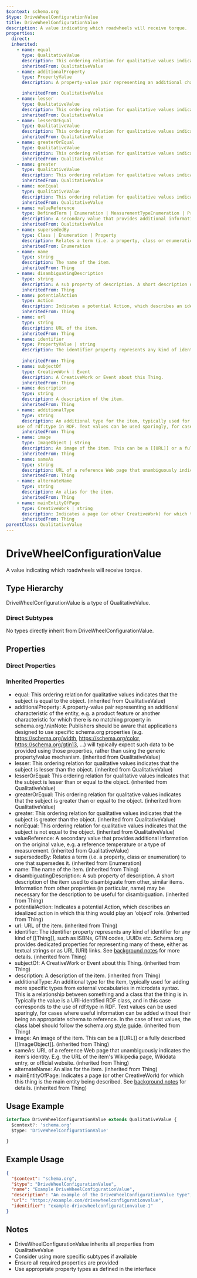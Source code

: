 ```yaml
---
$context: schema.org
$type: DriveWheelConfigurationValue
title: DriveWheelConfigurationValue
description: A value indicating which roadwheels will receive torque.
properties:
  direct:
  inherited:
    - name: equal
      type: QualitativeValue
      description: This ordering relation for qualitative values indicates that the subject is equal to the object.
      inheritedFrom: QualitativeValue
    - name: additionalProperty
      type: PropertyValue
      description: A property-value pair representing an additional characteristic of the entity, e.g. a product feature or another characteristic for which there is no matching property in schema.org.\n\nNote: Publishers should be aware that applications designed to use specific schema.org properties (e.g. https://schema.org/width, https://schema.org/color, https://schema.org/gtin13, ...) will typically expect such data to be provided using those properties, rather than using the generic property/value mechanism.

      inheritedFrom: QualitativeValue
    - name: lesser
      type: QualitativeValue
      description: This ordering relation for qualitative values indicates that the subject is lesser than the object.
      inheritedFrom: QualitativeValue
    - name: lesserOrEqual
      type: QualitativeValue
      description: This ordering relation for qualitative values indicates that the subject is lesser than or equal to the object.
      inheritedFrom: QualitativeValue
    - name: greaterOrEqual
      type: QualitativeValue
      description: This ordering relation for qualitative values indicates that the subject is greater than or equal to the object.
      inheritedFrom: QualitativeValue
    - name: greater
      type: QualitativeValue
      description: This ordering relation for qualitative values indicates that the subject is greater than the object.
      inheritedFrom: QualitativeValue
    - name: nonEqual
      type: QualitativeValue
      description: This ordering relation for qualitative values indicates that the subject is not equal to the object.
      inheritedFrom: QualitativeValue
    - name: valueReference
      type: DefinedTerm | Enumeration | MeasurementTypeEnumeration | PropertyValue | QualitativeValue | QuantitativeValue | StructuredValue | string
      description: A secondary value that provides additional information on the original value, e.g. a reference temperature or a type of measurement.
      inheritedFrom: QualitativeValue
    - name: supersededBy
      type: Class | Enumeration | Property
      description: Relates a term (i.e. a property, class or enumeration) to one that supersedes it.
      inheritedFrom: Enumeration
    - name: name
      type: string
      description: The name of the item.
      inheritedFrom: Thing
    - name: disambiguatingDescription
      type: string
      description: A sub property of description. A short description of the item used to disambiguate from other, similar items. Information from other properties (in particular, name) may be necessary for the description to be useful for disambiguation.
      inheritedFrom: Thing
    - name: potentialAction
      type: Action
      description: Indicates a potential Action, which describes an idealized action in which this thing would play an 'object' role.
      inheritedFrom: Thing
    - name: url
      type: string
      description: URL of the item.
      inheritedFrom: Thing
    - name: identifier
      type: PropertyValue | string
      description: The identifier property represents any kind of identifier for any kind of [[Thing]], such as ISBNs, GTIN codes, UUIDs etc. Schema.org provides dedicated properties for representing many of these, either as textual strings or as URL (URI) links. See [background notes](/docs/datamodel.html#identifierBg) for more details.
        
      inheritedFrom: Thing
    - name: subjectOf
      type: CreativeWork | Event
      description: A CreativeWork or Event about this Thing.
      inheritedFrom: Thing
    - name: description
      type: string
      description: A description of the item.
      inheritedFrom: Thing
    - name: additionalType
      type: string
      description: An additional type for the item, typically used for adding more specific types from external vocabularies in microdata syntax. This is a relationship between something and a class that the thing is in. Typically the value is a URI-identified RDF class, and in this case corresponds to the
    use of rdf:type in RDF. Text values can be used sparingly, for cases where useful information can be added without their being an appropriate schema to reference. In the case of text values, the class label should follow the schema.org <a href="https://schema.org/docs/styleguide.html">style guide</a>.
      inheritedFrom: Thing
    - name: image
      type: ImageObject | string
      description: An image of the item. This can be a [[URL]] or a fully described [[ImageObject]].
      inheritedFrom: Thing
    - name: sameAs
      type: string
      description: URL of a reference Web page that unambiguously indicates the item's identity. E.g. the URL of the item's Wikipedia page, Wikidata entry, or official website.
      inheritedFrom: Thing
    - name: alternateName
      type: string
      description: An alias for the item.
      inheritedFrom: Thing
    - name: mainEntityOfPage
      type: CreativeWork | string
      description: Indicates a page (or other CreativeWork) for which this thing is the main entity being described. See [background notes](/docs/datamodel.html#mainEntityBackground) for details.
      inheritedFrom: Thing
parentClass: QualitativeValue
---
```

# DriveWheelConfigurationValue

A value indicating which roadwheels will receive torque.

## Type Hierarchy

DriveWheelConfigurationValue is a type of QualitativeValue.

### Direct Subtypes

No types directly inherit from DriveWheelConfigurationValue.

## Properties

### Direct Properties



### Inherited Properties

- equal: This ordering relation for qualitative values indicates that the subject is equal to the object. (inherited from QualitativeValue)
- additionalProperty: A property-value pair representing an additional characteristic of the entity, e.g. a product feature or another characteristic for which there is no matching property in schema.org.\n\nNote: Publishers should be aware that applications designed to use specific schema.org properties (e.g. https://schema.org/width, https://schema.org/color, https://schema.org/gtin13, ...) will typically expect such data to be provided using those properties, rather than using the generic property/value mechanism.
 (inherited from QualitativeValue)
- lesser: This ordering relation for qualitative values indicates that the subject is lesser than the object. (inherited from QualitativeValue)
- lesserOrEqual: This ordering relation for qualitative values indicates that the subject is lesser than or equal to the object. (inherited from QualitativeValue)
- greaterOrEqual: This ordering relation for qualitative values indicates that the subject is greater than or equal to the object. (inherited from QualitativeValue)
- greater: This ordering relation for qualitative values indicates that the subject is greater than the object. (inherited from QualitativeValue)
- nonEqual: This ordering relation for qualitative values indicates that the subject is not equal to the object. (inherited from QualitativeValue)
- valueReference: A secondary value that provides additional information on the original value, e.g. a reference temperature or a type of measurement. (inherited from QualitativeValue)
- supersededBy: Relates a term (i.e. a property, class or enumeration) to one that supersedes it. (inherited from Enumeration)
- name: The name of the item. (inherited from Thing)
- disambiguatingDescription: A sub property of description. A short description of the item used to disambiguate from other, similar items. Information from other properties (in particular, name) may be necessary for the description to be useful for disambiguation. (inherited from Thing)
- potentialAction: Indicates a potential Action, which describes an idealized action in which this thing would play an 'object' role. (inherited from Thing)
- url: URL of the item. (inherited from Thing)
- identifier: The identifier property represents any kind of identifier for any kind of [[Thing]], such as ISBNs, GTIN codes, UUIDs etc. Schema.org provides dedicated properties for representing many of these, either as textual strings or as URL (URI) links. See [background notes](/docs/datamodel.html#identifierBg) for more details.
         (inherited from Thing)
- subjectOf: A CreativeWork or Event about this Thing. (inherited from Thing)
- description: A description of the item. (inherited from Thing)
- additionalType: An additional type for the item, typically used for adding more specific types from external vocabularies in microdata syntax. This is a relationship between something and a class that the thing is in. Typically the value is a URI-identified RDF class, and in this case corresponds to the
    use of rdf:type in RDF. Text values can be used sparingly, for cases where useful information can be added without their being an appropriate schema to reference. In the case of text values, the class label should follow the schema.org <a href="https://schema.org/docs/styleguide.html">style guide</a>. (inherited from Thing)
- image: An image of the item. This can be a [[URL]] or a fully described [[ImageObject]]. (inherited from Thing)
- sameAs: URL of a reference Web page that unambiguously indicates the item's identity. E.g. the URL of the item's Wikipedia page, Wikidata entry, or official website. (inherited from Thing)
- alternateName: An alias for the item. (inherited from Thing)
- mainEntityOfPage: Indicates a page (or other CreativeWork) for which this thing is the main entity being described. See [background notes](/docs/datamodel.html#mainEntityBackground) for details. (inherited from Thing)

## Usage Example

```typescript
interface DriveWheelConfigurationValue extends QualitativeValue {
  $context?: 'schema.org'
  $type: 'DriveWheelConfigurationValue'

}
```

## Example Usage

```json
{
  "$context": "schema.org",
  "$type": "DriveWheelConfigurationValue",
  "name": "Example DriveWheelConfigurationValue",
  "description": "An example of the DriveWheelConfigurationValue type",
  "url": "https://example.com/drivewheelconfigurationvalue",
  "identifier": "example-drivewheelconfigurationvalue-1"
}
```

## Notes

- DriveWheelConfigurationValue inherits all properties from QualitativeValue
- Consider using more specific subtypes if available
- Ensure all required properties are provided
- Use appropriate property types as defined in the interface